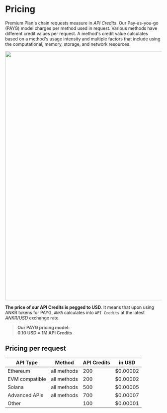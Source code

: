 # Pricing

Premium Plan's chain requests measure in *API Credits*. Our Pay-as-you-go (PAYG) model charges per method used in request. Various methods have different credit values per request. A method's credit value calculates based on a method's usage intensity and multiple factors that include using the computational, memory, storage, and network resources.
<br/>

<img src="/docs/build/pricing-section.png" class="responsive-pic" width="800" />

**The price of our API Credits is pegged to USD**. It means that upon using ANKR tokens for PAYG, `ANKR` calculates into `API Credits` at the latest _ANKR/USD_ exchange rate.

> **Our PAYG pricing model:**  
> **0.10 USD = 1M API Credits**

## Pricing per request

| API Type       | Method      | API Credits | in USD   |
|----------------|-------------|-------------|----------|
| Ethereum       | all methods | 200         | $0.00002 |
| EVM compatible | all methods | 200         | $0.00002 |
| Solana         | all methods | 500         | $0.00005 |
| Advanced APIs  | all methods | 700         | $0.00007 |
| Other          |             | 100         | $0.00001 |